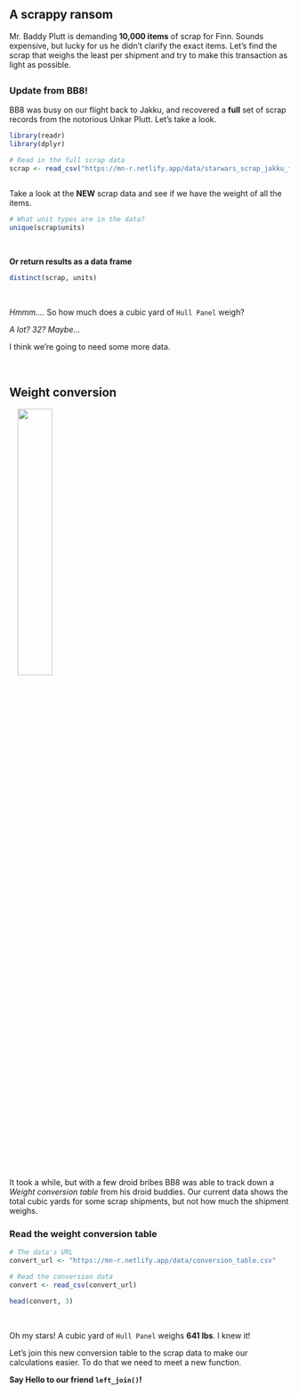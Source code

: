 
## A scrappy ransom {-}

Mr. Baddy Plutt is demanding __10,000 items__ of scrap for Finn. Sounds expensive, but lucky for us he didn't clarify the exact items. Let's find the scrap that weighs the least per shipment and try to make this transaction as light as possible. 


<div class="tip" style="margin-top: 28px; margin-bottom: 28px;"> 
<h3 style="margin-top: 8px;"> Update from BB8! </h3>

BB8 was busy on our flight back to Jakku, and recovered a __full__ set of scrap records from the notorious Unkar Plutt. Let's take a look.

```r
library(readr)
library(dplyr)

# Read in the full scrap data
scrap <- read_csv("https://mn-r.netlify.app/data/starwars_scrap_jakku_full.csv")
```
</div>


Take a look at the __NEW__ scrap data and see if we have the weight of all the items.

```r
# What unit types are in the data?
unique(scrap$units)
```

<br>

__Or return results as a data frame__
```r
distinct(scrap, units)
```

<br>

_Hmmm...._ So how much does a cubic yard of `Hull Panel` weigh? 

_A lot? 32? Maybe..._ 

I think we're going to need some more data. 

<br>


## Weight conversion {-}

![](../images/rey_bb8.jpg){align="right" style="width: 35%; margin-top: 0px; margin-left: 15px; margin-right: 0px;"}

It took a while, but with a few droid bribes BB8 was able to track down a _Weight conversion table_ from his droid buddies. Our current data shows the total cubic yards for some scrap shipments, but not how much the shipment weighs. 


### Read the weight conversion table {-}
```r
# The data's URL
convert_url <- "https://mn-r.netlify.app/data/conversion_table.csv"

# Read the conversion data
convert <- read_csv(convert_url)

head(convert, 3)
```

<br>

Oh my stars! A cubic yard of `Hull Panel` weighs __641 lbs__. I knew it!

Let's join this new conversion table to the scrap data to make our calculations easier. To do that we need to meet a new function.

__Say Hello to our friend `left_join()`!__  

<br>
